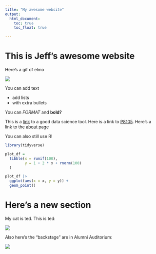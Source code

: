 ```yaml
---
title: "My awesome website"
output: 
  html_document:
    toc: true
    toc_float: true

---
```


# This is Jeff's awesome website

Here's a gif of elmo

![](https://media.giphy.com/media/drXGoW1iudhKw/giphy.gif)


You can add text

* add lists
* with extra bullets

You can *FORMAT* and **bold?**

This is a [link](https://www.google.com/) to a good data science tool. Here is a link to [P8105](https://p8105.com/). Here's a link to the [about](about.html) page


You can also still use R!

```r
library(tidyverse)

plot_df = 
  tibble(x = runif(100),
         y = 1 + 2 * x + rnorm(100)
  )

plot_df |>
  ggplot(aes(x = x, y = y)) +
  geom_point()
```


# Here's a new section

My cat is ted. This is ted:

![](images/ted.jpg)

Also here's the "backstage" are in Alumni Auditorium:

![](images/ted.jpg)





